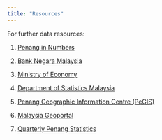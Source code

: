 ```yaml
---
title: "Resources"
---
```


For further data resources:

1. [Penang in Numbers](http://archive.data.gov.my/data/ms_MY/dataset?q=kerajaan+negeri+pulau+pinang)

2. [Bank Negara Malaysia](https://www.bnm.gov.my/rates-statistics)

3. [Ministry of Economy](https://www.ekonomi.gov.my)

4. [Department of Statistics Malaysia](https://www.dosm.gov.my/)

5. [Penang Geographic Information Centre (PeGIS)](http://pegis.penang.gov.my/)

6. [Malaysia Geoportal](http://www.mygeoportal.gov.my/node/61)

7.  [Quarterly Penang Statistics](https://penanginstitute.org/resources/key-penang-statistics/97-quarterly-penang-statistics/)
